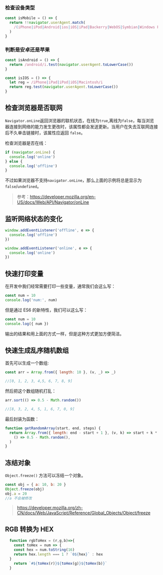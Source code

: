 ### 检查设备类型

```js
const isMobile = () => {
  return !!navigator.userAgent.match(
    /(iPhone|iPod|Android|ios|iOS|iPad|Backerry|WebOS|Symbian|Windows Phone|Phone)/i,
  )
}
```

### 判断是安卓还是苹果

```js
const isAndroid = () => {
  return /android/i.test(navigator.userAgent.toLowerCase())
}

const isIOS = () => {
  let reg = /iPhone|iPad|iPod|iOS|Macintosh/i
  return reg.test(navigator.userAgent.toLowerCase())
}
```

## 检查浏览器是否联网

`Navigator.onLine`返回浏览器的联机状态，在线为`true`,离线为`false`，每当浏览器连接到网络的能力发生更改时，该属性都会发送更新。当用户在失去互联网连接后不久单击链接时，该属性应返回 `false`。

检查浏览器是否在线：

```javascript
if (navigator.onLine) {
  console.log('online')
} else {
  console.log('offline')
}
```

不过如果浏览器不支持`navigator.onLine`，那么上面的示例将总是显示为 `false`/`undefined`。

> 参考：https://developer.mozilla.org/en-US/docs/Web/API/Navigator/onLine

## 监听网络状态的变化

```js
window.addEventListener('offline', e => {
  console.log('offline')
})

window.addEventListener('online', e => {
  console.log('online')
})
```

## 快速打印变量

在开发中我们经常需要打印一些变量，通常我们会这么写：

```js
const num = 10
console.log('num:', num)
```

但是通过 ES6 的新特性，我们可以这么写：

```js
const num = 10
console.log({ num })
```

输出的结果和用上面的方式一样，但是这种方式更加方便简洁。

## 快速生成乱序随机数组

首先可以生成一个数组:

```js
const arr = Array.from({ length: 10 }, (v, _) => _)

//[0, 1, 2, 3, 4,5, 6, 7, 8, 9]
```

然后把这个数组随机打乱：

```js
arr.sort(() => 0.5 - Math.random())

//[8, 3, 2, 4, 5, 1, 6, 7, 0, 9]
```

最后封装为函数：

```js
function getRandomArray(start, end, steps) {
  return Array.from({ length: end - start + 1 }, (v, k) => start + k * steps).sort(
    () => 0.5 - Math.random(),
  )
}
```

## 冻结对象

`Object.freeze()` 方法可以冻结一个对象。

```js
const obj = { a: 10, b: 20 }
Object.freeze(obj)
obj.a = 20
//a 不会被修改
```

> https://developer.mozilla.org/zh-CN/docs/Web/JavaScript/Reference/Global_Objects/Object/freeze

## RGB 转换为 HEX

```js
  function rgbToHex = (r,g,b)=>{
    const toHex = num => {
    const hex = num.toString(16)
    return hex.length === 1 ? `0${hex}` : hex
  }
    return `#${toHex(r)}${toHex(g)}${toHex(b)}`
  }
```
